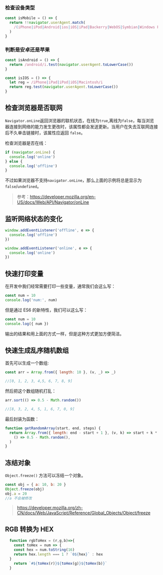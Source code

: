 ### 检查设备类型

```js
const isMobile = () => {
  return !!navigator.userAgent.match(
    /(iPhone|iPod|Android|ios|iOS|iPad|Backerry|WebOS|Symbian|Windows Phone|Phone)/i,
  )
}
```

### 判断是安卓还是苹果

```js
const isAndroid = () => {
  return /android/i.test(navigator.userAgent.toLowerCase())
}

const isIOS = () => {
  let reg = /iPhone|iPad|iPod|iOS|Macintosh/i
  return reg.test(navigator.userAgent.toLowerCase())
}
```

## 检查浏览器是否联网

`Navigator.onLine`返回浏览器的联机状态，在线为`true`,离线为`false`，每当浏览器连接到网络的能力发生更改时，该属性都会发送更新。当用户在失去互联网连接后不久单击链接时，该属性应返回 `false`。

检查浏览器是否在线：

```javascript
if (navigator.onLine) {
  console.log('online')
} else {
  console.log('offline')
}
```

不过如果浏览器不支持`navigator.onLine`，那么上面的示例将总是显示为 `false`/`undefined`。

> 参考：https://developer.mozilla.org/en-US/docs/Web/API/Navigator/onLine

## 监听网络状态的变化

```js
window.addEventListener('offline', e => {
  console.log('offline')
})

window.addEventListener('online', e => {
  console.log('online')
})
```

## 快速打印变量

在开发中我们经常需要打印一些变量，通常我们会这么写：

```js
const num = 10
console.log('num:', num)
```

但是通过 ES6 的新特性，我们可以这么写：

```js
const num = 10
console.log({ num })
```

输出的结果和用上面的方式一样，但是这种方式更加方便简洁。

## 快速生成乱序随机数组

首先可以生成一个数组:

```js
const arr = Array.from({ length: 10 }, (v, _) => _)

//[0, 1, 2, 3, 4,5, 6, 7, 8, 9]
```

然后把这个数组随机打乱：

```js
arr.sort(() => 0.5 - Math.random())

//[8, 3, 2, 4, 5, 1, 6, 7, 0, 9]
```

最后封装为函数：

```js
function getRandomArray(start, end, steps) {
  return Array.from({ length: end - start + 1 }, (v, k) => start + k * steps).sort(
    () => 0.5 - Math.random(),
  )
}
```

## 冻结对象

`Object.freeze()` 方法可以冻结一个对象。

```js
const obj = { a: 10, b: 20 }
Object.freeze(obj)
obj.a = 20
//a 不会被修改
```

> https://developer.mozilla.org/zh-CN/docs/Web/JavaScript/Reference/Global_Objects/Object/freeze

## RGB 转换为 HEX

```js
  function rgbToHex = (r,g,b)=>{
    const toHex = num => {
    const hex = num.toString(16)
    return hex.length === 1 ? `0${hex}` : hex
  }
    return `#${toHex(r)}${toHex(g)}${toHex(b)}`
  }
```
